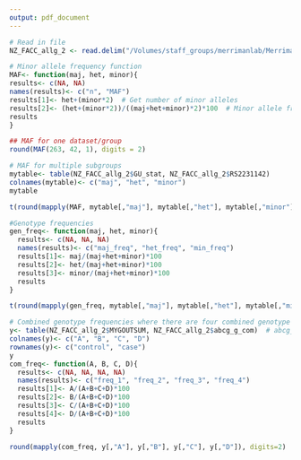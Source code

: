 ```yaml
---
output: pdf_document
---
```

```R
# Read in file
NZ_FACC_allg_2 <- read.delim("/Volumes/staff_groups/merrimanlab/Merriman Documents/Rebekah/ABCG2_files/W_CARDIA_CHS/Correct_g/NZ_FACC_allg_2.txt", stringsAsFactors=FALSE)
```

```R
# Minor allele frequency function
MAF<- function(maj, het, minor){
results<- c(NA, NA)
names(results)<- c("n", "MAF")
results[1]<- het+(minor*2)  # Get number of minor alleles
results[2]<- (het+(minor*2))/((maj+het+minor)*2)*100  # Minor allele frequency
results
}

## MAF for one dataset/group
round(MAF(263, 42, 1), digits = 2)

# MAF for multiple subgroups
mytable<- table(NZ_FACC_allg_2$GU_stat, NZ_FACC_allg_2$RS2231142)
colnames(mytable)<- c("maj", "het", "minor")
mytable

t(round(mapply(MAF, mytable[,"maj"], mytable[,"het"], mytable[,"minor"]), digits=2)) 
```

```R
#Genotype frequencies
gen_freq<- function(maj, het, minor){
  results<- c(NA, NA, NA)
  names(results)<- c("maj_freq", "het_freq", "min_freq")
  results[1]<- maj/(maj+het+minor)*100
  results[2]<- het/(maj+het+minor)*100
  results[3]<- minor/(maj+het+minor)*100          
  results
}

t(round(mapply(gen_freq, mytable[,"maj"], mytable[,"het"], mytable[,"minor"]), digits=2))
```

```R
# Combined genotype frequencies where there are four combined genotype categories
y<- table(NZ_FACC_allg_2$MYGOUTSUM, NZ_FACC_allg_2$abcg_g_com)  # abcg_g_com is the combined genotype column.
colnames(y)<- c("A", "B", "C", "D")
rownames(y)<- c("control", "case")
y 
com_freq<- function(A, B, C, D){
  results<- c(NA, NA, NA, NA)
  names(results)<- c("freq_1", "freq_2", "freq_3", "freq_4")
  results[1]<- A/(A+B+C+D)*100
  results[2]<- B/(A+B+C+D)*100
  results[3]<- C/(A+B+C+D)*100
  results[4]<- D/(A+B+C+D)*100
  results
}

round(mapply(com_freq, y[,"A"], y[,"B"], y[,"C"], y[,"D"]), digits=2)
```
